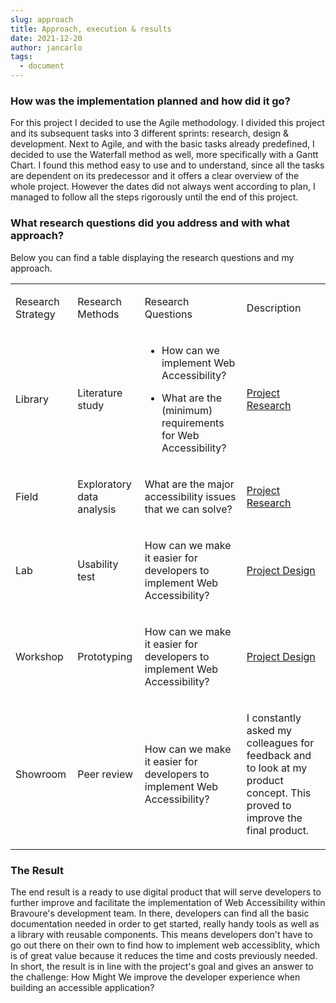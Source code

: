 ```yaml
---
slug: approach
title: Approach, execution & results
date: 2021-12-20
author: jancarlo
tags:
  - document
---
```


### How was the implementation planned and how did it go?

For this project I decided to use the Agile methodology. I divided this project and its subsequent tasks into 3 different sprints: research, design & development.
Next to Agile, and with the basic tasks already predefined, I decided to use the Waterfall method as well, more specifically with a Gantt Chart. I found this method easy to use and to understand, since all the tasks are dependent on its predecessor and it offers a clear overview of the whole project. However the dates did not always went according to plan, I managed to follow all the steps rigorously until the end of this project.

### What research questions did you address and with what approach?

Below you can find a table displaying the research questions and my approach.

<table>
  <tbody>
    <tr>
      <td colspan="1" rowspan="1">
        <p>Research Strategy</p>
      </td>
      <td colspan="1" rowspan="1">
        <p>Research Methods</p>
      </td>
      <td colspan="1" rowspan="1">
        <p>Research Questions</p>
      </td>
      <td colspan="1" rowspan="1">
        <p>Description</p>
      </td>
    </tr>
    <tr>
      <td colspan="1" rowspan="1">
        <p>Library</p>
      </td>
      <td colspan="1" rowspan="1">
        <p>Literature study</p>
      </td>
      <td colspan="1" rowspan="1">
        <ul>
          <li>How can we implement Web Accessibility?</li>
        </ul>
        <ul>
          <li>What are the (minimum) requirements for Web Accessibility?</li>
        </ul>
      </td>
      <td colspan="1" rowspan="1">
        <p>
          <a href="/posts/project-research">Project Research</a>
        </p>
      </td>
    </tr>
    <tr>
      <td colspan="1" rowspan="1">
        <p>Field</p>
      </td>
      <td colspan="1" rowspan="1">
        <p>Exploratory data analysis</p>
      </td>
      <td colspan="1" rowspan="1">
        <p>What are the major accessibility issues that we can solve?</p>
      </td>
      <td colspan="1" rowspan="1">
        <p>
          <a href="/posts/project-research">Project Research</a>
        </p>
      </td>
    </tr>
    <tr>
      <td colspan="1" rowspan="1">
        <p>Lab</p>
      </td>
      <td colspan="1" rowspan="1">
        <p>Usability test</p>
      </td>
      <td colspan="1" rowspan="1">
        <p>
          How can we make it easier for developers to implement Web
          Accessibility?
        </p>
      </td>
      <td colspan="1" rowspan="1">
        <p>
          <a href="/posts/project-design">Project Design</a>
        </p>
      </td>
    </tr>
    <tr>
      <td colspan="1" rowspan="1">
        <p>Workshop</p>
      </td>
      <td colspan="1" rowspan="1">
        <p>Prototyping</p>
      </td>
      <td colspan="1" rowspan="1">
        <p>
          How can we make it easier for developers to implement Web
          Accessibility?
        </p>
      </td>
      <td colspan="1" rowspan="1">
        <p>
          <a href="/posts/project-design">Project Design</a>
        </p>
      </td>
    </tr>
    <tr>
      <td colspan="1" rowspan="1">
        <p>Showroom</p>
      </td>
      <td colspan="1" rowspan="1">
        <p>Peer review</p>
      </td>
      <td colspan="1" rowspan="1">
        <p>
          How can we make it easier for developers to implement Web
          Accessibility?
        </p>
      </td>
      <td colspan="1" rowspan="1">
        <p>
          I constantly asked my colleagues for feedback and to look at my product
          concept. This proved to improve the final product.
        </p>
      </td>
    </tr>
  </tbody>
</table>

### The Result

The end result is a ready to use digital product that will serve developers to further improve and facilitate the implementation of Web Accessibility within Bravoure's development team. In there, developers can find all the basic documentation needed in order to get started, really handy tools as well as a library with reusable components. This means developers don't have to go out there on their own to find how to implement web accessiblity, which is of great value because it reduces the time and costs previously needed. In short, the result is in line with the project's goal and gives an answer to the challenge: How Might We improve the developer experience when building an accessible application?